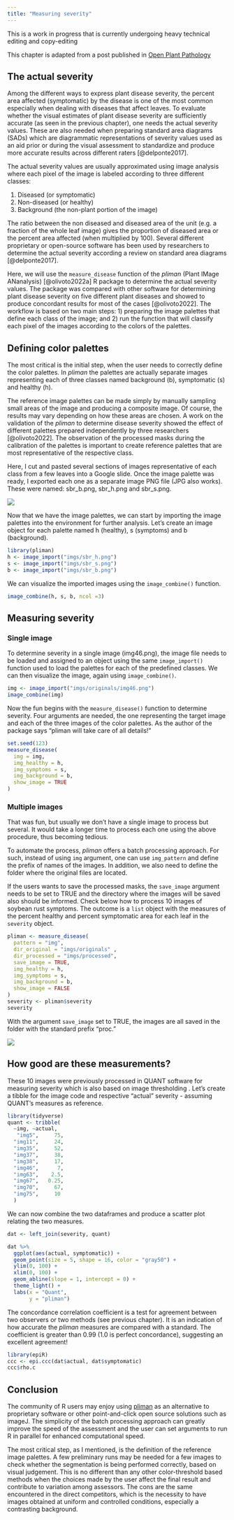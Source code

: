 ```yaml
---
title: "Measuring severity"
---
```


::: {.callout-note appearance="simple"}
This is a work in progress that is currently undergoing heavy technical editing and copy-editing
:::

::: {.callout-important appearance="simple"}
This chapter is adapted from a post published in [Open Plant Pathology](https://openplantpathology.org/posts/2021-05-31-measuring-plant-disease-severity-using-the-pliman-r-package/)
:::

## The actual severity

Among the different ways to express plant disease severity, the percent area affected (symptomatic) by the disease is one of the most common especially when dealing with diseases that affect leaves. To evaluate whether the visual estimates of plant disease severity are sufficiently accurate (as seen in the previous chapter), one needs the actual severity values. These are also needed when preparing standard area diagrams (SADs) which are diagrammatic representations of severity values used as an aid prior or during the visual assessment to standardize and produce more accurate results across different raters [@delponte2017].

The actual severity values are usually approximated using image analysis where each pixel of the image is labeled according to three different classes:

1.  Diseased (or symptomatic)
2.  Non-diseased (or healthy)
3.  Background (the non-plant portion of the image)

The ratio between the non diseased and diseased area of the unit (e.g. a fraction of the whole leaf image) gives the proportion of diseased area or the percent area affected (when multiplied by 100). Several different proprietary or open-source software has been used by researchers to determine the actual severity according a review on standard area diagrams [@delponte2017].

Here, we will use the `measure_disease` function of the *pliman* (Plant IMage ANanalysis) [@olivoto2022a] R package to determine the actual severity values. The package was compared with other software for determining plant disease severity on five different plant diseases and showed to produce concordant results for most of the cases [@olivoto2022]. The workflow is based on two main steps: 1) preparing the image palettes that define each class of the image; and 2) run the function that will classify each pixel of the images according to the colors of the palettes.

## Defining color palettes

The most critical is the initial step, when the user needs to correctly define the color palettes. In *pliman* the palettes are actually separate images representing each of three classes named background (b), symptomatic (s) and healthy (h).

The reference image palettes can be made simply by manually sampling small areas of the image and producing a composite image. Of course, the results may vary depending on how these areas are chosen. A work on the validation of the *pliman* to determine disease severity showed the effect of different palettes prepared independently by three researchers [@olivoto2022]. The observation of the processed masks during the calibration of the palettes is important to create reference palettes that are most representative of the respective class.

Here, I cut and pasted several sections of images representative of each class from a few leaves into a Google slide. Once the image palette was ready, I exported each one as a separate image PNG file (JPG also works). These were named: sbr_b.png, sbr_h.png and sbr_s.png.

![](imgs/pliman1.png)

Now that we have the image palettes, we can start by importing the image palettes into the environment for further analysis. Let's create an image object for each palette named h (healthy), s (symptoms) and b (background).

```r
library(pliman)
h <- image_import("imgs/sbr_h.png")
s <- image_import("imgs/sbr_s.png")
b <- image_import("imgs/sbr_b.png")

```

We can visualize the imported images using the `image_combine()` function.

```r
image_combine(h, s, b, ncol =3)
```

## Measuring severity

### Single image

To determine severity in a single image (img46.png), the image file needs to be loaded and assigned to an object using the same `image_import()` function used to load the palettes for each of the predefined classes. We can then visualize the image, again using `image_combine()`.

```r
img <- image_import("imgs/originals/img46.png")
image_combine(img)

```

Now the fun begins with the `measure_disease()` function to determine severity. Four arguments are needed, the one representing the target image and each of the three images of the color palettes. As the author of the package says "pliman will take care of all details!"

```r
set.seed(123)
measure_disease(
  img = img,
  img_healthy = h,
  img_symptoms = s,
  img_background = b,
  show_image = TRUE
)
```

### Multiple images

That was fun, but usually we don't have a single image to process but several. It would take a longer time to process each one using the above procedure, thus becoming tedious.

To automate the process, *pliman* offers a batch processing approach. For such, instead of using `img` argument, one can use `img_pattern` and define the prefix of names of the images. In addition, we also need to define the folder where the original files are located.

If the users wants to save the processed masks, the `save_image` argument needs to be set to TRUE and the directory where the images will be saved also should be informed. Check below how to process 10 images of soybean rust symptoms. The outcome is a `list` object with the measures of the percent healthy and percent symptomatic area for each leaf in the `severity` object.

```r
pliman <- measure_disease(
  pattern = "img",
  dir_original = "imgs/originals" ,
  dir_processed = "imgs/processed",
  save_image = TRUE,
  img_healthy = h,
  img_symptoms = s,
  img_background = b,
  show_image = FALSE
)
severity <- pliman$severity
severity
```

With the argument `save_image` set to TRUE, the images are all saved in the folder with the standard prefix "proc."

![](imgs/pliman2.png)

## How good are these measurements?

These 10 images were previously processed in QUANT software for measuring severity which is also based on image thresholding . Let's create a tibble for the image code and respective "actual" severity - assuming QUANT's measures as reference.

```r
library(tidyverse)
quant <- tribble(
  ~img, ~actual,
   "img5",     75,
  "img11",     24,
  "img35",     52,
  "img37",     38,
  "img38",     17,
  "img46",      7,
  "img63",    2.5,
  "img67",   0.25,
  "img70",     67,
  "img75",     10
  )


```

We can now combine the two dataframes and produce a scatter plot relating the two measures.

```r
dat <- left_join(severity, quant)

dat %>%
  ggplot(aes(actual, symptomatic)) +
  geom_point(size = 5, shape = 16, color = "gray50") +
  ylim(0, 100) +
  xlim(0, 100) +
  geom_abline(slope = 1, intercept = 0) +
  theme_light() +
  labs(x = "Quant",
       y = "pliman")


```

The concordance correlation coefficient is a test for agreement between two observers or two methods (see previous chapter). It is an indication of how accurate the *pliman* measures are compared with a standard. The coefficient is greater than 0.99 (1.0 is perfect concordance), suggesting an excellent agreement!

```r
library(epiR)
ccc <- epi.ccc(dat$actual, dat$symptomatic)
ccc$rho.c
```

## Conclusion

The community of R users may enjoy using [pliman](https://tiagoolivoto.github.io/pliman/) as an alternative to proprietary software or other point-and-click open source solutions such as imageJ. The simplicity of the batch processing approach can greatly improve the speed of the assessment and the user can set arguments to run R in parallel for enhanced computational speed.

The most critical step, as I mentioned, is the definition of the reference image palettes. A few preliminary runs may be needed for a few images to check whether the segmentation is being performed correctly, based on visual judgement. This is no different than any other color-threshold based methods when the choices made by the user affect the final result and contribute to variation among assessors. The cons are the same encountered in the direct competitors, which is the necessity to have images obtained at uniform and controlled conditions, especially a contrasting background.
